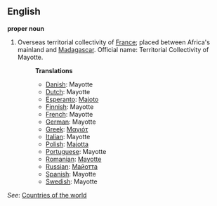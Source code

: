 ==English==

'''proper noun'''

# Overseas territorial collectivity of [[France]]; placed between Africa's mainland and [[Madagascar]]. Official name: Territorial Collectivity of Mayotte.
#:'''Translations'''
#:*[[Danish]]: Mayotte
#:*[[Dutch]]: Mayotte
#:*[[Esperanto]]: [[Majoto]]
#:*[[Finnish]]: Mayotte
#:*[[French]]: Mayotte
#:*[[German]]: Mayotte
#:*[[Greek]]: [[Μαγιότ]]
#:*[[Italian]]: Mayotte
#:*[[Polish]]: [[Majotta]]
#:*[[Portuguese]]: Mayotte
#:*[[Romanian]]: [[Mayotte]]
#:*[[Russian]]: [[Майотта]]
#:*[[Spanish]]: Mayotte
#:*[[Swedish]]: Mayotte

''See'': [[Countries of the world]]